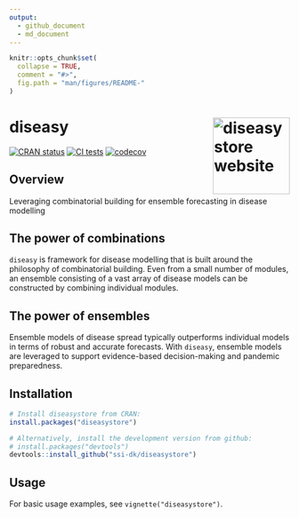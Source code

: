 ```yaml
---
output:
  - github_document
  - md_document
---
```


<!-- README.md is generated from README.Rmd. Please edit that file. -->

```r
knitr::opts_chunk$set(
  collapse = TRUE,
  comment = "#>",
  fig.path = "man/figures/README-"
)
```

# diseasy <a href="https://ssi-dk.github.io/diseasystore/"><img src="man/figures/logo.png" align="right" height="138" alt="diseasystore website" /></a>

<!-- badges: start -->

[![CRAN status](https://www.r-pkg.org/badges/version/diseasystore)](https://CRAN.R-project.org/package=diseasystore)
[![CI tests](https://github.com/ssi-dk/diseasystore/actions/workflows/all-workflows.yaml/badge.svg)](https://github.com/ssi-dk/diseasystore/actions/workflows/all-workflows.yaml)
[![codecov](https://codecov.io/gh/ssi-dk/diseasystore/branch/main/graph/badge.svg)](https://app.codecov.io/gh/ssi-dk/diseasystore)

<!-- badges: end -->

## Overview
Leveraging combinatorial building for ensemble forecasting in disease modelling

## The power of combinations
`diseasy` is framework for disease modelling that is built around the philosophy of combinatorial building.
Even from a small number of modules, an ensemble consisting of a vast array of disease models can be constructed by combining individual modules.

## The power of ensembles
Ensemble models of disease spread typically outperforms individual models in terms of robust and accurate forecasts.
With `diseasy`, ensemble models are leveraged to support evidence-based decision-making and pandemic preparedness.

## Installation
```r
# Install diseasystore from CRAN:
install.packages("diseasystore")

# Alternatively, install the development version from github:
# install.packages("devtools")
devtools::install_github("ssi-dk/diseasystore")
```

## Usage
For basic usage examples, see `vignette("diseasystore")`.
